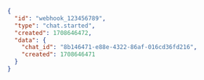 ```json
{
  "id": "webhook_123456789",
  "type": "chat.started",
  "created": 1708646472,
  "data": {
    "chat_id": "8b146471-e88e-4322-86af-016cd36fd216",
    "created": 1708646471
  }
}
```
